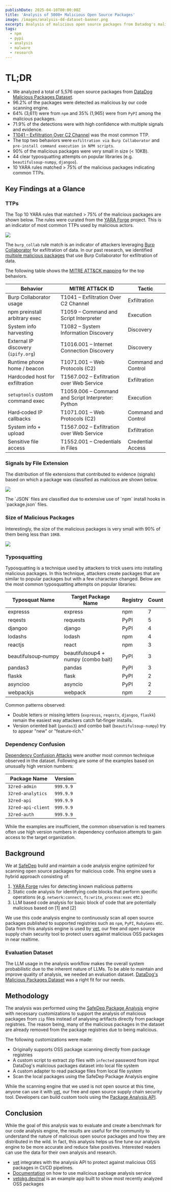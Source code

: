 ```yaml
---
publishDate: 2025-04-10T00:00:00Z
title: 'Analysis of 5000+ Malicious Open Source Packages'
image: /images/analysis-dd-dataset-banner.png
excerpt: Analysis of malicious open source packages from Datadog's malicious packages dataset. Each of these packages were found in the wild and confirmed to be malicious. The goal of this analysis is to understand the nature of malicious OSS packages and how they are distributed in the wild.
tags:
  - npm
  - pypi
  - analysis
  - malware
  - research
---
```



# TL;DR

- We analyzed a total of 5,576 open source packages from [DataDog Malicious Packages Dataset](https://github.com/DataDog/malicious-software-packages-dataset).
- 96.2% of the packages were detected as malicious by our code scanning engine.
- 64% (3,611) were from `npm` and 35% (1,965) were from `PyPI` among the malicious packages.
- 71.9% of the detections were with high confidence with multiple signals and evidence.
- [T1041 – Exfiltration Over C2 Channel](https://attack.mitre.org/techniques/T1041/) was the most common TTP.
- The top two behaviors were `exfiltration via Burp Collaborator` and `pre-install command execution in NPM scripts`.
- 90% of the malicious packages were very small in size (< 10KB).
- 44 clear typosquatting attempts on popular libraries (e.g. `beautifulsoup‑numpy`, `djangoo`).
- 10 YARA rules matched > 75% of the malicious packages indicating common TTPs.

## Key Findings at a Glance

### TTPs

The Top 10 YARA rules that matched > 75% of the malicious packages are shown below. The rules were curated from the [YARA Forge](https://yarahq.github.io/) project. This is an indicator of most common TTPs used by malicious actors.

![](/images/dd-analysis-yara.png)

The `burp_collab` rule match is an indicator of attackers leveraging [Burp Collaborator](https://portswigger.net/burp/documentation/collaborator) for exfiltration of data. In our past research, we identified [multiple malicious packages](/burp-collaborator-for-dependency-confusion-attack) that use Burp Collaborator for exfiltration of data.

The following table shows the [MITRE ATT&CK mapping](https://attack.mitre.org/) for the top behaviors.

| Behavior                            | MITRE ATT&CK ID                                    | Tactic              |
| ----------------------------------- | -------------------------------------------------- | ------------------- |
| Burp Collaborator usage             | T1041 – Exfiltration Over C2 Channel               | Exfiltration        |
| npm preinstall arbitrary exec       | T1059 – Command and Script Interpreter             | Execution           |
| System info harvesting              | T1082 – System Information Discovery               | Discovery           |
| External IP discovery (`ipify.org`) | T1016.001 – Internet Connection Discovery          | Discovery           |
| Runtime phone home / beacon         | T1071.001 – Web Protocols (C2)                     | Command and Control |
| Hardcoded host for exfiltration     | T1567.002 – Exfiltration over Web Service          | Exfiltration        |
| `setuptools` custom command exec    | T1059.006 – Command and Script Interpreter: Python | Execution           |
| Hard‑coded IP callbacks             | T1071.001 – Web Protocols (C2)                     | Command and Control |
| System info + upload                | T1567.002 – Exfiltration over Web Service          | Exfiltration        |
| Sensitive file access               | T1552.001 – Credentials in Files                   | Credential Access   |

### Signals by File Extension

The distribution of file extensions that contributed to evidence (signals) based on which a package was classified as malicious are shown below.

![](/images/dd-analysis-files.png)

<NotesCard type="note">
  The `JSON` files are classified due to extensive use of `npm` install hooks in `package.json` files.
</NotesCard>

### Size of Malicious Packages

Interestingly, the size of the malicious packages is very small with 90% of them being less than `10KB`.

![](/images/dd-analysis-size.png)

### Typosquatting

Typosquatting is a technique used by attackers to trick users into installing malicious packages. In this technique,
attackers create packages that are similar to popular packages but with a few characters changed.
Below are the most common typosquatting attempts on popular libraries:

| Typosquat Name      | Target Package Name                 | Registry | Count |
| ------------------- | ----------------------------------- | -------- | ----- |
| expresss            | express                             | npm      | 7     |
| reqests             | requests                            | PyPI     | 5     |
| djangoo             | django                              | PyPI     | 4     |
| lodashs             | lodash                              | npm      | 4     |
| reactjs             | react                               | npm      | 3     |
| beautifulsoup‑numpy | beautifulsoup4 + numpy (combo bait) | PyPI     | 3     |
| pandas3             | pandas                              | PyPI     | 3     |
| flaskk              | flask                               | PyPI     | 2     |
| asyncioo            | asyncio                             | PyPI     | 2     |
| webpackjs           | webpack                             | npm      | 2     |

Common patterns observed:

- Double letters or missing letters (`expresss`, `reqests`, `djangoo`, `flaskk`) remain the easiest way attackers catch fat‑finger installs.
- Version oriented bait (`pandas3`) and combo bait (`beautifulsoup‑numpy`) try to appear "new" or "feature‑rich."

### Dependency Confusion

[Dependency Confusion Attacks](https://medium.com/@alex.birsan/dependency-confusion-4a5d60fec610) were another most common
technique observed in the dataset. Following are some of the examples based on unusually high version numbers:

| Package Name       | Version   |
| ------------------ | --------- |
| `32red-admin`      | `999.9.9` |
| `32red-analytics`  | `999.9.9` |
| `32red-api`        | `999.9.9` |
| `32red-api-client` | `999.9.9` |
| `32red-auth`       | `999.9.9` |

While the examples are insufficient, the common observation is red teamers often use high version numbers
in dependency confusion attempts to gain access to the target organization.

## Background

We at [SafeDep](https://safedep.io) build and maintain a code analysis engine optimized for scanning open source packages for malicious code. This engine uses a hybrid approach consisting of:

1. [YARA Forge](https://yarahq.github.io/) rules for detecting known malicious patterns
2. Static code analysis for identifying code blocks that perform specific operations (e.g. `network:connect`, `fs:write`, `process:exec` etc.)
3. LLM based code analysis for basic block of code that are potentially malicious based on [1] and [2]

We use this code analysis engine to continuously scan all open source packages published to supported registries such as `npm`, `PyPI`, `RubyGems` etc. Data from this analysis engine is used by [vet](https://github.com/safedep/vet), our free and open source supply chain security tool to protect users against malicious OSS packages in near realtime.

### Evaluation Dataset

The LLM usage in the analysis workflow makes the overall system probabilistic due to the inherent nature of LLMs. To be able to maintain and improve quality of analysis, we needed an evaluation dataset. [DataDog's Malicious Packages Dataset](https://github.com/DataDog/malicious-software-packages-dataset) was a right fit for our needs.

## Methodology

The analysis was performed using the [SafeDep Package Analysis](https://docs.safedep.io/cloud/malware-analysis) engine with necessary customizations to support the analysis of malicious packages from `zip` files instead of analysing artifacts directly from package registries. The reason being, many of the malicious packages in the dataset are already removed from the package registries due to being malicious.

The following customizations were made:

- Originally supports OSS package scanning directly from package registries
- A custom script to extract zip files with `infected` password from input DataDog's malicious packages dataset into local file system
- A custom adapter to read package files from local file system
- Scan the local packages using the SafeDep Package Analysis engine

While the scanning engine that we used is not open source at this time, anyone can use it with [vet](https://github.com/safedep/vet), our free and open source supply chain security tool. Developers can build custom tools using the [Package Analysis API](https://docs.safedep.io/cloud/malware-analysis).

## Conclusion

While the goal of this analysis was to evaluate and create a benchmark for our code analysis engine, the results are useful for the community to understand the nature of malicious open source packages and how they are distributed in the wild. In fact, this analysis helps us fine tune our analysis engine to be more accurate and reduce false positives. Interested readers can use the data for their own analysis and research.

- [vet](https://github.com/safedep/vet) integrates with the analysis API to protect against malicious OSS packages in CI/CD pipelines.
- [Documentation](https://docs.safedep.io/cloud/malware-analysis) on how to use malicious package analysis service
- [vetpkg.dev/mal](https://vetpkg.dev/mal) is an example app built to show most recently analyzed OSS packages
